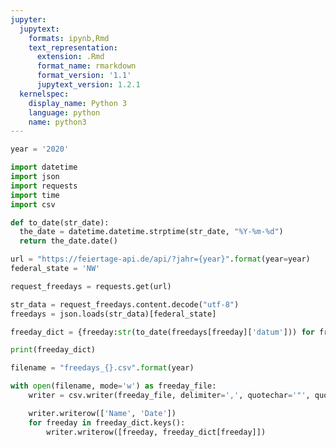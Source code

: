 ```yaml
---
jupyter:
  jupytext:
    formats: ipynb,Rmd
    text_representation:
      extension: .Rmd
      format_name: rmarkdown
      format_version: '1.1'
      jupytext_version: 1.2.1
  kernelspec:
    display_name: Python 3
    language: python
    name: python3
---
```


```python
year = '2020'
```

```python
import datetime
import json
import requests
import time
import csv
```

```python
def to_date(str_date):
  the_date = datetime.datetime.strptime(str_date, "%Y-%m-%d")
  return the_date.date()

```

```python
url = "https://feiertage-api.de/api/?jahr={year}".format(year=year)
federal_state = 'NW'
```

```python
request_freedays = requests.get(url)

str_data = request_freedays.content.decode("utf-8")
freedays = json.loads(str_data)[federal_state]

freeday_dict = {freeday:str(to_date(freedays[freeday]['datum'])) for freeday in freedays}

print(freeday_dict)
```

```python
filename = "freedays_{}.csv".format(year)

with open(filename, mode='w') as freeday_file:
    writer = csv.writer(freeday_file, delimiter=',', quotechar='"', quoting=csv.QUOTE_MINIMAL)

    writer.writerow(['Name', 'Date'])
    for freeday in freeday_dict.keys():
        writer.writerow([freeday, freeday_dict[freeday]])
```
